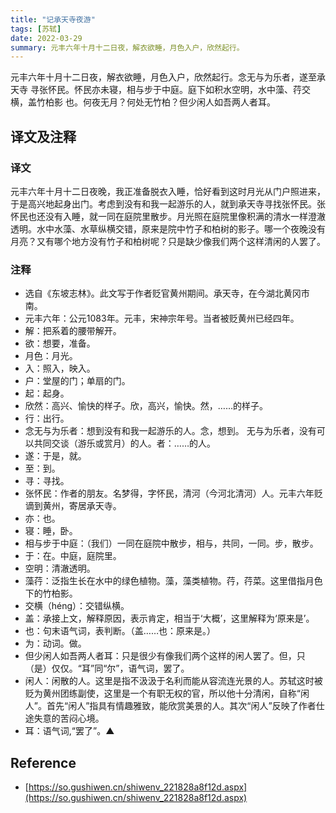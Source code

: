 ```yaml
---
title: "记承天寺夜游"
tags: [苏轼]
date: 2022-03-29
summary: 元丰六年十月十二日夜，解衣欲睡，月色入户，欣然起行。
---
```


元丰六年十月十二日夜，解衣欲睡，月色入户，欣然起行。念无与为乐者，遂至承天寺
寻张怀民。怀民亦未寝，相与步于中庭。庭下如积水空明，水中藻、荇交横，盖竹柏影
也。何夜无月？何处无竹柏？但少闲人如吾两人者耳。

## 译文及注释

### 译文

元丰六年十月十二日夜晚，我正准备脱衣入睡，恰好看到这时月光从门户照进来，于是高兴地起身出门。考虑到没有和我一起游乐的人，就到承天寺寻找张怀民。张怀民也还没有入睡，就一同在庭院里散步。月光照在庭院里像积满的清水一样澄澈透明。水中水藻、水草纵横交错，原来是院中竹子和柏树的影子。哪一个夜晚没有月亮？又有哪个地方没有竹子和柏树呢？只是缺少像我们两个这样清闲的人罢了。

### 注释

- 选自《东坡志林》。此文写于作者贬官黄州期间。承天寺，在今湖北黄冈市南。
- 元丰六年：公元1083年。元丰，宋神宗年号。当者被贬黄州已经四年。
- 解：把系着的腰带解开。
- 欲：想要，准备。
- 月色：月光。
- 入：照入，映入。
- 户：堂屋的门；单扇的门。
- 起：起身。
- 欣然：高兴、愉快的样子。欣，高兴，愉快。然，……的样子。
- 行：出行。
- 念无与为乐者：想到没有和我一起游乐的人。念，想到。 无与为乐者，没有可以共同交谈（游乐或赏月）的人。者：……的人。
- 遂：于是，就。
- 至：到。
- 寻：寻找。
- 张怀民：作者的朋友。名梦得，字怀民，清河（今河北清河）人。元丰六年贬谪到黄州，寄居承天寺。
- 亦：也。
- 寝：睡，卧。
- 相与步于中庭：（我们）一同在庭院中散步，相与，共同，一同。步，散步。
- 于：在。中庭，庭院里。
- 空明：清澈透明。
- 藻荇：泛指生长在水中的绿色植物。藻，藻类植物。荇，荇菜。这里借指月色下的竹柏影。
- 交横（héng）：交错纵横。
- 盖：承接上文，解释原因，表示肯定，相当于‘大概’，这里解释为‘原来是’。
- 也：句末语气词，表判断。（盖……也：原来是。）
- 为：动词。做。
- 但少闲人如吾两人者耳：只是很少有像我们两个这样的闲人罢了。但，只（是）仅仅。“耳”同“尔”，语气词，罢了。
- 闲人：闲散的人。这里是指不汲汲于名利而能从容流连光景的人。苏轼这时被贬为黄州团练副使，这里是一个有职无权的官，所以他十分清闲，自称“闲人”。首先“闲人”指具有情趣雅致，能欣赏美景的人。其次“闲人”反映了作者仕途失意的苦闷心境。
- 耳：语气词,“罢了”。▲

## Reference

- [https://so.gushiwen.cn/shiwenv_221828a8f12d.aspx](https://so.gushiwen.cn/shiwenv_221828a8f12d.aspx)